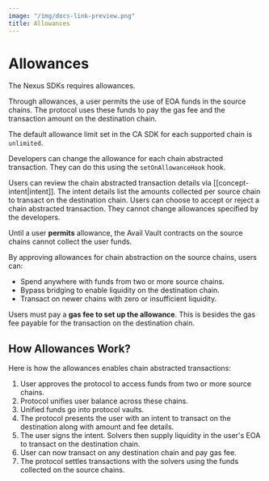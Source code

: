 ```yaml
---
image: "/img/docs-link-preview.png"
title: Allowances
---
```


# Allowances

The Nexus SDKs requires allowances.

Through allowances, a user permits the use of EOA funds in the source chains.
The protocol uses these funds to pay the gas fee and the transaction amount
on the destination chain.

The default allowance limit set in the CA SDK for each supported chain is `unlimited`.

Developers can change the allowance for each chain abstracted transaction.
They can do this using the `setOnAllowanceHook` hook.

Users can review the chain abstracted transaction details via [[concept-intent|intent]]. 
The intent details list the amounts collected per source chain to transact on the
destination chain. Users can choose to accept or reject a chain abstracted transaction.
They cannot change allowances specified by the developers.

Until a user **permits** allowance, the Avail
Vault contracts on the source chains cannot collect the user funds.

By approving allowances for chain abstraction on the source chains, users can:

* Spend anywhere with funds from two or more source chains.
* Bypass bridging to enable liquidity on the destination chain.
* Transact on newer chains with zero or insufficient liquidity.

Users must pay a **gas fee to set up the allowance**. This is besides the
gas fee payable for the transaction on the destination chain.

## How Allowances Work?

Here is how the allowances enables chain abstracted transactions:

1. User approves the protocol to access funds from two or more source chains.
2. Protocol unifies user balance across these chains.
3. Unified funds go into protocol vaults.
4. The protocol presents the user with an intent to transact on the destination along with amount and fee details.
5. The user signs the intent. Solvers then supply liquidity in the user's EOA to transact on the destination chain.
6. User can now transact on any destination chain and pay gas fee.
7. The protocol settles transactions with the solvers using the funds collected on the source chains.
